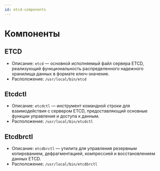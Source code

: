 ```yaml
---
id: etcd-components
---
```


# Компоненты

## ETCD
  * Описание: ```etcd``` — основной исполняемый файл сервера ETCD, реализующий функциональность распределенного надежного хранилища данных в формате ключ-значение.
  * Расположение: ```/usr/local/bin/etcd```

## Etcdctl
  * Описание: ```etcdctl``` — инструмент командной строки для взаимодействия с сервером ETCD, предоставляющий основные функции управления и доступа к данным.
  * Расположение: ```/usr/local/bin/etcdctl```

## Etcdbrctl
  * Описание: ```etcdbrctl``` — утилита для управления резервным копированием, дефрагментацией, компрессией и восстановлением данных ETCD.
  * Расположение: ```/usr/local/bin/etcdbrctl```
